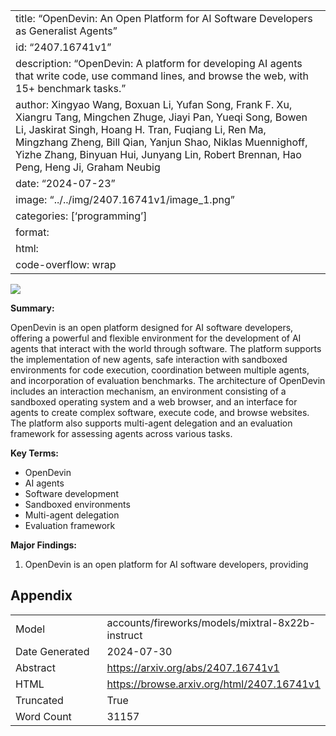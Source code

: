 
---
title: "OpenDevin: An Open Platform for AI Software Developers as Generalist Agents"
id: "2407.16741v1"
description: "OpenDevin: A platform for developing AI agents that write code, use command lines, and browse the web, with 15+ benchmark tasks."
author: Xingyao Wang, Boxuan Li, Yufan Song, Frank F. Xu, Xiangru Tang, Mingchen Zhuge, Jiayi Pan, Yueqi Song, Bowen Li, Jaskirat Singh, Hoang H. Tran, Fuqiang Li, Ren Ma, Mingzhang Zheng, Bill Qian, Yanjun Shao, Niklas Muennighoff, Yizhe Zhang, Binyuan Hui, Junyang Lin, Robert Brennan, Hao Peng, Heng Ji, Graham Neubig
date: "2024-07-23"
image: "../../img/2407.16741v1/image_1.png"
categories: ['programming']
format:
  html:
    code-overflow: wrap
---

![](../../img/2407.16741v1/image_1.png)

**Summary:**

OpenDevin is an open platform designed for AI software developers, offering a powerful and flexible environment for the development of AI agents that interact with the world through software. The platform supports the implementation of new agents, safe interaction with sandboxed environments for code execution, coordination between multiple agents, and incorporation of evaluation benchmarks. The architecture of OpenDevin includes an interaction mechanism, an environment consisting of a sandboxed operating system and a web browser, and an interface for agents to create complex software, execute code, and browse websites. The platform also supports multi-agent delegation and an evaluation framework for assessing agents across various tasks.

**Key Terms:**

* OpenDevin
* AI agents
* Software development
* Sandboxed environments
* Multi-agent delegation
* Evaluation framework

**Major Findings:**

1. OpenDevin is an open platform for AI software developers, providing

## Appendix

|          |          |
|----------|----------|
| Model     | accounts/fireworks/models/mixtral-8x22b-instruct       |
| Date Generated     | 2024-07-30       |
| Abstract | [https://arxiv.org/abs/2407.16741v1](https://arxiv.org/abs/2407.16741v1)        |
| HTML     | [https://browse.arxiv.org/html/2407.16741v1](https://browse.arxiv.org/html/2407.16741v1)       |
| Truncated       | True       |
| Word Count       | 31157       |